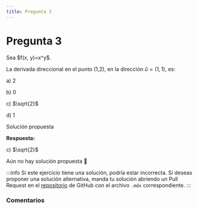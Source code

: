 ```yaml
---
title: Pregunta 3
---
```



# Pregunta 3

<div className="exercise">
Sea $f(x, y)=x^y$.

La derivada direccional en el punto (1,2), en la dirección $\hat{u}=(1,1)$, es:

a) 2

b) 0

c) $\sqrt{2}$

d) 1
</div>

<MDXDetails>
<summary>Solución propuesta</summary>

<div className="exercise">

**Respuesta:**

c) $\sqrt{2}$

Aún no hay solución propuesta 🥲
</div>

:::info
Si este ejercicio tiene una solución, podría estar incorrecta. Si deseas proponer una solución alternativa, manda tu solución abriendo
un Pull Request en el [repositorio](https://github.com/crow-rojas/apuntes-fundamentals/pulls) de GitHub con el archivo
`.mdx` correspondiente.
:::

</MDXDetails>

### Comentarios

<Disqus
  url="https://crow-rojas.github.io/apuntes-fundamentals/docs/mathematics/calculus-1-2-3/exercises/2016-1/p03"
  identifier="docs/mathematics/calculus-1-2-3/exercises/2016-1/p03"
  title="2016-1 Cálculo I, II y III - Pregunta 03"
/>
